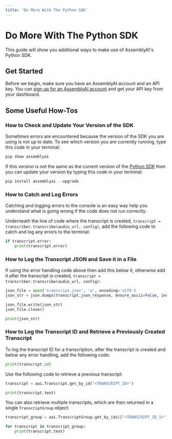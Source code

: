```yaml
---
title: 'Do More With The Python SDK'
---
```





# Do More With The Python SDK

This guide will show you additional ways to make use of AssemblyAI's Python SDK.

## Get Started

Before we begin, make sure you have an AssemblyAI account and an API key. You can [sign up for an AssemblyAI account](https://www.assemblyai.com/app) and get your API key from your dashboard.

## Some Useful How-Tos

### How to Check and Update Your Version of the SDK

Sometimes errors are encountered because the version of the SDK you are using is not up to date. To see which version you are currently running, type this code in your terminal:


```python
pip show assemblyai
```

If this version is not the same as the current version of the [Python SDK](https://github.com/AssemblyAI/assemblyai-python-sdk) then you can update your version by typing this code in your terminal:


```python
pip install assemblyai --upgrade
```

### How to Catch and Log Errors

Catching and logging errors to the console is an easy way help you understand what is going wrong if the code does not run correctly.

Underneath the line of code where the transcript is created, `transcript = transcriber.transcribe(audio_url, config)`, add the following code to catch and log any errors to the terminal:


```python
if transcript.error:
    print(transcript.error)
```

### How to Log the Transcript JSON and Save it in a File

If using the error handling code above then add this below it, otherwise add it after the transcript is created, `transcript = transcriber.transcribe(audio_url, config)`:


```python
json_file = open('transcript.json', 'w', encoding='utf8')
json_str = json.dumps(transcript.json_response, ensure_ascii=False, indent=2)

json_file.write(json_str)
json_file.close()

print(json_str)
```

### How to Log the Transcript ID and Retrieve a Previously Created Transcript

To log the transcript ID for a transcription, after the transcript is created and below any error handling, add the following code:


```python
print(transcript.id)
```

Use the following code to retrieve a previous transcript:


```python
transcript = aai.Transcript.get_by_id("<TRANSCRIPT_ID>")

print(transcript.text)
```

You can also retrieve multiple transcripts, which are then returned in a single `TranscriptGroup` object:


```python
transcript_group = aai.TranscriptGroup.get_by_ids(["<TRANSCRIPT_ID_1>", "<TRANSCRIPT_ID_2>"])

for transcript in transcript_group:
    print(transcript.text)
```
